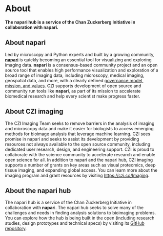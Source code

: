
<LayoutMDX toc title="About">

# About

**The napari hub is a service of the Chan Zuckerberg Initiative in collaboration with napari.**

## About napari

Led by microscopy and Python experts and built by a growing community,
**[napari]({NAPARI_WEBSITE})** is quickly becoming an essential tool for visualizing and exploring
imaging data. **napari** is a consensus-based community project and an open
source tool that enables high performance visualization and exploration of a
broad range of imaging data, including microscopy, medical imaging, geospatial
data, and more, with a clearly defined [governance model, mission, and values]({NAPARI_GOVERNANCE}).
CZI supports development of open source and community
run tools like **napari**, as part of its mission to accelerate biomedical research
and help every scientist make progress faster.

## About CZI imaging

The CZI Imaging Team seeks to remove barriers in the analysis of imaging and microscopy data
and make it easier for biologists to access emerging methods for bioimage analysis
that leverage machine learning. CZI sees promise in napari and seeks to assist
its development by providing resources not always available to the open source community,
including dedicated user research, design, and engineering support.
CZI is proud to collaborate with the science community to accelerate research
and enable open science for all. In addition to napari and the napari hub,
CZI imaging supports a number of grants on key areas such as visual proteomics,
deep tissue imaging, and expanding global access.
You can learn more about the imaging program and grant resources by visiting <https://czi.co/Imaging>.

## About the napari hub

The napari hub is a service of the Chan Zuckerberg Initiative in collaboration with **napari**.
The napari hub seeks to solve many of the challenges and needs in finding analysis solutions to bioimaging problems.
You can explore how the hub is being built in the open (including research studies, design prototypes and technical specs)
by visiting its [GitHub repository]({HUB_REPO}).

</LayoutMDX>

